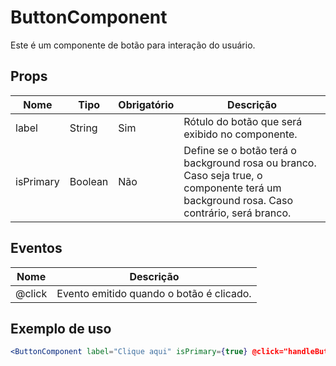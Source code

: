 
<Meta title="General/ButtonComponent/docs" component={ButtonComponent} />

# ButtonComponent

Este é um componente de botão para interação do usuário.

## Props
<table style={{ width: '100%' }}>
  <thead>
    <tr>
      <th style={{ width: '20%' }}>Nome</th>
      <th style={{ width: '20%' }}>Tipo</th>
      <th style={{ width: '20%' }}>Obrigatório</th>
      <th style={{ width: '40%' }}>Descrição</th>
    </tr>
  </thead>
  <tbody>
    <tr>
      <td>label</td>
      <td>String</td>
      <td>Sim</td>
      <td>Rótulo do botão que será exibido no componente.</td>
    </tr>
    <tr>
      <td>isPrimary</td>
      <td>Boolean</td>
      <td>Não</td>
      <td>Define se o botão terá o background rosa ou branco. Caso seja true, o componente terá um background rosa. Caso contrário, será branco.</td>
    </tr>
  </tbody>
</table>

## Eventos
<table style={{ width: '100%' }}>
  <thead>
    <tr>
      <th style={{ width: '30%' }}>Nome</th>
      <th style={{ width: '70%' }}>Descrição</th>
    </tr>
  </thead>
  <tbody>
    <tr>
      <td>@click</td>
      <td>Evento emitido quando o botão é clicado.</td>
    </tr>
  </tbody>
</table>

## Exemplo de uso

```jsx
<ButtonComponent label="Clique aqui" isPrimary={true} @click="handleButtonClick" />